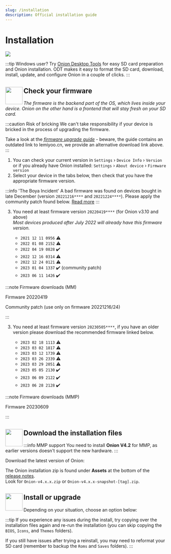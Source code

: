 ```yaml
---
slug: /installation
description: Official installation guide
---
```




# Installation

*![](https://user-images.githubusercontent.com/98862735/179318051-39abe99e-79eb-43da-9778-aa9b4f6d1b28.png)*


:::tip Windows user?
Try [Onion Desktop Tools](https://github.com/schmurtzm/Onion-Desktop-Tools/blob/main/README.md) for easy SD card preparation and Onion installation. ODT makes it easy to format the SD card, download, install, update, and configure Onion in a couple of clicks.
:::


## <sup><img align="left" src="https://user-images.githubusercontent.com/44569252/189428439-d70d00ac-3b1b-416f-a8fb-b47c8c6cead2.png" width="54" /></sup> Check your firmware

*The firmware is the backend part of the OS, which lives inside your device. Onion on the other hand is a frontend that will stay fresh on your SD card.*

:::caution Risk of bricking
We can't take responsibility if your device is bricked in the process of upgrading the firmware.

Take a look at the [*firmware upgrade guide*](https://user-images.githubusercontent.com/16885275/170205258-8add4be7-1a1e-4ae5-a8f2-cb13c6703e06.png) - beware, the guide contains an outdated link to lemiyoo.cn, we provide an alternative download link above.
:::

1. You can check your current version in `Settings` › `Device Info` › `Version`  
   or if you already have Onion installed: `Settings` › `About device` › `Firmware version`
2. Select your device in the tabs below, then check that you have the appropriate firmware version.

<Tabs groupId="device" queryString>
<TabItem value="mm" label="Miyoo Mini (MM)">


:::info 'The Boya Incident'
A bad firmware was found on devices bought in late December (version `20221216****` and `20221224****`).
Please apply the community patch found below. [Read more](https://docs.google.com/document/d/e/2PACX-1vQCTMHDUz2jJBPx3XbvXGVukRJ0t96JKe1gchuV9i5eo3RqY1mIwFx8H1Ja-3sQtFXcHh3U72O8DNcY/pub)
:::

3. You need at least firmware version `20220419****` (for Onion v3.10 and above)  
   *Most devices produced after July 2022 will already have this firmware version.*

   - `2021 12 11 0956` ⚠️
   - `2022 01 08 2152` ⚠️
   - `2022 04 19 0828` ✔️
   - `2022 12 16 0314` ⚠️
   - `2022 12 24 0121` ⚠️
   - `2023 01 04 1337` ✔️ (community patch)
   - `2023 06 11 1426` ✔️

:::note Firmware downloads (MM)

<IconLink href="https://drive.google.com/drive/folders/1VtfcBCoIcpMIBY2FIyAtjV-Dg02JUvhG" icon="cloud_download">Firmware 20220419</IconLink><br/>

<IconLink href="https://www.reddit.com/r/MiyooMini/comments/104qbak/community_firmware_patch_for_new_devices/" icon="description">Community patch</IconLink> (use only on firmware 20221216/24)

:::

</TabItem>
<TabItem value="mmp" label="Miyoo Mini+ (MMP)">


3. You need at least firmware version `20230505****`, if you have an older version please download the recommended firmware linked below.

   - `2023 02 18 1113` ⚠️
   - `2023 03 02 1817` ⚠️
   - `2023 03 12 1739` ⚠️
   - `2023 03 26 2339` ⚠️
   - `2023 03 29 2051` ⚠️
   - `2023 05 05 2130` ✔️
   - `2023 06 09 2122` ✔️
   - `2023 06 28 2128` ✔️

:::note Firmware downloads (MMP)

<IconLink href="https://app.sugarsync.com/iris/wf/D4978471_09235444_029620" icon="cloud_download">Firmware 20230609</IconLink>

:::

</TabItem>
</Tabs>


## <sup><img align="left" src="https://user-images.githubusercontent.com/44569252/179302769-4169e57a-860f-4c0e-8792-007e7557ba48.png" width="54" /></sup> Download the installation files

:::info MMP support
You need to install **Onion V4.2** for MMP, as earlier versions doesn't support the new hardware.
:::

Download the latest version of Onion:

<div className="release-links">
    <ReleaseLink label="Stable" showDownloads className="button button--primary button--lg" url="https://api.github.com/repos/OnionUI/Onion/releases/latest" />
    <ReleaseLink label="Beta" showDownloads className="button button--secondary button--lg" url="https://api.github.com/repos/OnionUI/Onion/releases/tags/v4.2.0-rc" />
</div>

The Onion installation zip is found under **Assets** at the bottom of the [release notes](https://github.com/OnionUI/Onion/releases).  
Look for `Onion-v4.x.x.zip` or `Onion-v4.x.x-snapshot-[tag].zip`.


## <sup><img align="left" src="https://user-images.githubusercontent.com/44569252/179306127-e8a2c99c-a078-46b0-9561-47abf5c16208.png" width="54" /></sup> Install or upgrade

Depending on your situation, choose an option below:

<DocCardList/>

:::tip
If you experience any issues during the install, try copying over the installation
files again and re-run the installation (you can skip copying the `BIOS`,
`Icons`, and `Themes` folders).

If you still have issues after trying a reinstall, you may need to reformat
your SD card (remember to backup the `Roms` and `Saves` folders).
:::
